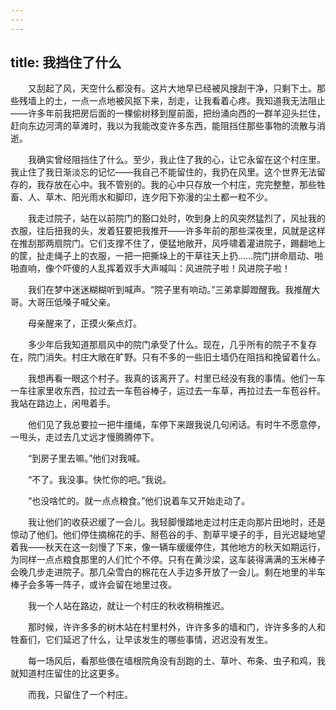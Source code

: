 ```yaml
---
---
---
```

title: 我挡住了什么
---




　　又刮起了风，天空什么都没有。这片大地早已经被风搜刮干净，只剩下土。那些残墙上的土，一点一点地被风抠下来，刮走，让我看着心疼。我知道我无法阻止——许多年前我把房后面的一棵偷树移到屋前面，把纷涌向西的一群羊迎头拦住，赶向东边河湾的草滩时，我以为我能改变许多东西，能阻挡住那些事物的流散与消逝。

　　我确实曾经阻挡住了什么。至少，我止住了我的心，让它永留在这个村庄里。我止住了我日渐淡忘的记忆——我自己不能留住的，我扔在风里。这个世界无法留存的，我存放在心中。我不管别的。我的心中只存放一个村庄，完完整整，那些牲畜、人、草木、阳光雨水和脚印，连夕阳下弥漫的尘土都一粒不少。

　　我走过院子，站在以前院门的豁口处时，吹到身上的风突然猛烈了，风扯我的衣服，往后扭我的头，发着狂要把我推开——许多年前的那些深夜里，风就是这样在推刮那两扇院门。它们支撑不住了，便猛地敞开，风呼啸着灌进院子，踢翻地上的筐，扯走绳子上的衣服，一把一把撕垛上的干草往天上扔……院门拼命扇动、啪啪直响，像个吓傻的人乱挥着双手大声喊叫：风进院子啦！风进院子啦！

　　我们在梦中迷迷糊糊听到喊声。“院子里有响动。”三弟拿脚蹬醒我。我推醒大哥。大哥压低嗓子喊父亲。

　　母亲醒来了，正摸火柴点灯。

　　多少年后我知道那扇风中的院门承受了什么。现在，几乎所有的院子不复存在，院门消失。村庄大敞在旷野。只有不多的一些旧土墙仍在阻挡和挽留着什么。

　　我想再看一眼这个村子。我真的该离开了。村里已经没有我的事情。他们一车一车往家里收东西，拉过去一车苞谷棒子，运过去一车草，再拉过去一车苞谷杆。我站在路边上，闲甩着手。

　　他们见了我总要拉一把牛缰绳，车停下来跟我说几句闲话。有时牛不愿意停，一甩头，走过去几丈远才慢腾腾停下。

　　“到房子里去嘛。”他们对我喊。

　　“不了。我没事。快忙你的吧。”我说。

　　“也没啥忙的。就一点点粮食。”他们说着车又开始走动了。

　　我让他们的收获迟缓了一会儿。我轻脚慢踏地走过村庄走向那片田地时，还是惊动了他们。他们停住摘棉花的手、掰苞谷的手、割草平埂子的手，目光迟疑地望着我——秋天在这一刻慢了下来，像一辆车缓缓停住，其他地方的秋天如期运行，为同样一点点粮食那里的人们忙个不停。只有在黄沙梁，这车装得满满的玉米棒子会晚几步走进院子。那几朵雪白的棉花在人手边多开放了一会儿。剩在地里的半车棒子会多等一阵子，或许会留在地里过夜。

　　我一个人站在路边，就让一个村庄的秋收稍稍推迟。

　　那时候，许许多多的树木站在村里村外，许许多多的墙和门，许许多多的人和牲畜们，它们延迟了什么，让早该发生的哪些事情，迟迟没有发生。

　　每一场风后，看那些偎在墙根院角没有刮跑的土、草叶、布条、虫子和鸡，我就知道村庄留住的比这更多。

　　而我，只留住了一个村庄。